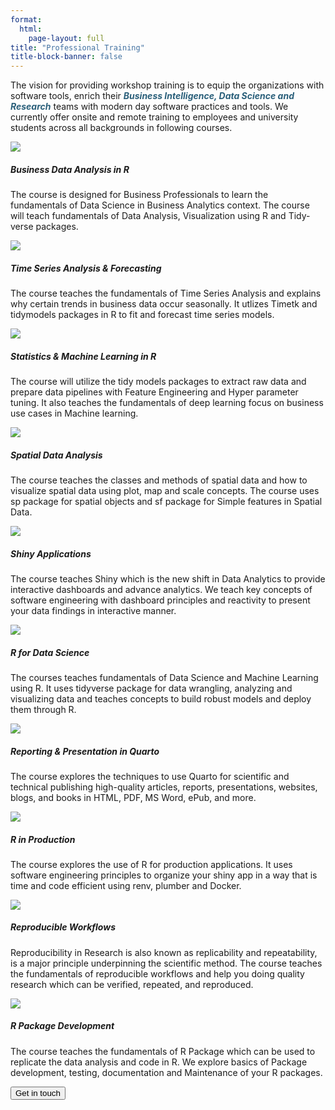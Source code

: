 ```yaml
---
format:
  html:
    page-layout: full
title: "Professional Training"
title-block-banner: false
---
```


<p>The vision for providing workshop training is to equip the organizations with software tools, enrich their <b style="color:#2a5f7a;"><i>Business Intelligence, Data Science and Research</i></b> teams with modern day software practices and tools. We currently offer onsite and remote training to employees and university students across all backgrounds in following courses.</p>

::: {.consult .grid}
::: {.training .g-col-4}
<img src="images/training/business-analytics.png" class="card-img-top"/>

<h5 class="card-title">

Business Data Analysis in R

</h5>

<p class="card-text">

The course is designed for Business Professionals to learn the fundamentals of Data Science in Business Analytics context. The course will teach fundamentals of Data Analysis, Visualization using R and Tidy-verse packages.

</p>
:::

::: {.training .g-col-4}
<img src="images/training/time-series.png" class="card-img-top"/>

<h5 class="card-title">

Time Series Analysis & Forecasting

</h5>

<p class="card-text">

The course teaches the fundamentals of Time Series Analysis and explains why certain trends in business data occur seasonally. It utlizes Timetk and tidymodels packages in R to fit and forecast time series models.

</p>
:::

::: {.training .g-col-4}
<img src="images/training/statistical&amp;machinelearning.png" class="card-img-top"/>

<h5 class="card-title">

Statistics & Machine Learning in R

</h5>

<p class="card-text">

The course will utilize the tidy models packages to extract raw data and prepare data pipelines with Feature Engineering and Hyper parameter tuning. It also teaches the fundamentals of deep learning focus on business use cases in Machine learning.

</p>
:::

::: {.training .g-col-4}
<img src="images/training/spatial-analysis.png" class="card-img-top"/>

<h5 class="card-title">

Spatial Data Analysis

</h5>

<p class="card-text">

The course teaches the classes and methods of spatial data and how to visualize spatial data using plot, map and scale concepts. The course uses sp package for spatial objects and sf package for Simple features in Spatial Data.

</p>
:::

::: {.training .g-col-4}
<img src="images/training/visualization&amp;shiny.png" class="card-img-top"/>

<h5 class="card-title">

Shiny Applications

</h5>

<p class="card-text">

The course teaches Shiny which is the new shift in Data Analytics to provide interactive dashboards and advance analytics. We teach key concepts of software engineering with dashboard principles and reactivity to present your data findings in interactive manner.

</p>
:::

::: {.training .g-col-4}
<img src="images/training/r-for-datascience.png" class="card-img-top"/>

<h5 class="card-title">

R for Data Science

</h5>

<p class="card-text">

The courses teaches fundamentals of Data Science and Machine Learning using R. It uses tidyverse package for data wrangling, analyzing and visualizing data and teaches concepts to build robust models and deploy them through R.

</p>
:::

::: {.training .g-col-4}
<img src="images/training/elegant-reporting.png" class="card-img-top"/>

<h5 class="card-title">

Reporting & Presentation in Quarto

</h5>

<p class="card-text">

The course explores the techniques to use Quarto for scientific and technical publishing high-quality articles, reports, presentations, websites, blogs, and books in HTML, PDF, MS Word, ePub, and more.

</p>
:::

::: {.training .g-col-4}
<img src="images/training/putting-r-in-production.png" class="card-img-top"/>

<h5 class="card-title">

R in Production

</h5>

<p class="card-text">

The course explores the use of R for production applications. It uses software engineering principles to organize your shiny app in a way that is time and code efficient using renv, plumber and Docker.

</p>
:::

::: {.training .g-col-4}
<img src="images/training/reproducible-workflows.png" class="card-img-top"/>

<h5 class="card-title">

Reproducible Workflows

</h5>

<p class="card-text">

Reproducibility in Research is also known as replicability and repeatability, is a major principle underpinning the scientific method. The course teaches the fundamentals of reproducible workflows and help you doing quality research which can be verified, repeated, and reproduced.

</p>
:::

::: {.training .g-col-4}
:::

::: {.training .g-col-4}
<img src="images/training/packages.png" class="card-img-top"/>

<h5 class="card-title">

R Package Development

</h5>

<p class="card-text">

The course teaches the fundamentals of R Package which can be used to replicate the data analysis and code in R. We explore basics of Package development, testing, documentation and Maintenance of your R packages.

</p>
:::
:::

::: button3
<a href="consulting.qmd"> <button class="btn btn-outline-primary btn-lg">Get in touch</button> </a>
:::
